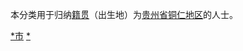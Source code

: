 {{Catnav|頁面分類|各種主題的頁面分類|依中国各省来作的分类|各地中国人|贵州人}}
{{Catnav|頁面分類|人物|各國人物|中国人|各地中国人|贵州人}}

本分类用于归纳[[籍贯|籍贯]]（出生地）为[[贵州省|贵州省]][[铜仁地区|铜仁地区]]的人士。


[[Category:贵州人|*市]]
[[Category:铜仁|*]]